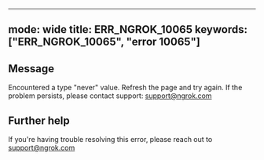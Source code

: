 
---
mode: wide
title: ERR_NGROK_10065
keywords: ["ERR_NGROK_10065", "error 10065"]
---

## Message
Encountered a type "never" value. Refresh the page and try again. If the problem persists, please contact support: support@ngrok.com




## Further help
If you're having trouble resolving this error, please reach out to [support@ngrok.com](mailto:support@ngrok.com?subject=Help%20with%20ERR_NGROK_10065)

